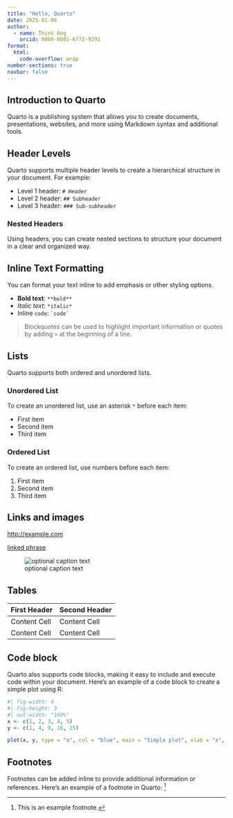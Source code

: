 ```yaml
---
title: "Hello, Quarto"
date: 2025-01-06
author:
  - name: Thinh Ong
    orcid: 0000-0001-6772-9291
format: 
  html:
    code-overflow: wrap
number-sections: true
navbar: false
---
```


## Introduction to Quarto

Quarto is a publishing system that allows you to create documents, presentations, websites, and more using Markdown syntax and additional tools. 

## Header Levels

Quarto supports multiple header levels to create a hierarchical structure in your document. For example:

- Level 1 header: `# Header`
- Level 2 header: `## Subheader`
- Level 3 header: `### Sub-subheader`

### Nested Headers

Using headers, you can create nested sections to structure your document in a clear and organized way.

## Inline Text Formatting

You can format your text inline to add emphasis or other styling options.

- **Bold text**: `**bold**`
- *Italic text*: `*italic*`
- Inline `code`: `` `code` ``

> Blockquotes can be used to highlight important information or quotes by adding `> ` at the beginning of a line.

## Lists

Quarto supports both ordered and unordered lists.

### Unordered List

To create an unordered list, use an asterisk `*` before each item:

* First item
* Second item
* Third item

### Ordered List

To create an ordered list, use numbers before each item:

1. First item
2. Second item
3. Third item

## Links and images

<http://example.com>

[linked phrase](http://example.com)

![optional caption text](imgs/oucru-logo.png)

## Tables

| First Header | Second Header |
|--------------|---------------|
| Content Cell | Content Cell  |
| Content Cell | Content Cell  |

## Code block

Quarto also supports code blocks, making it easy to include and execute code within your document. Here’s an example of a code block to create a simple plot using R:

```r
#| fig-width: 4
#| fig-height: 3
#| out-width: "100%"
x <- c(1, 2, 3, 4, 5)
y <- c(1, 4, 9, 16, 25)

plot(x, y, type = "o", col = "blue", main = "Simple plot", xlab = "x", ylab = "y")
```

## Footnotes

Footnotes can be added inline to provide additional information or references. Here's an example of a footnote in Quarto: ^[This is an example footnote.]
